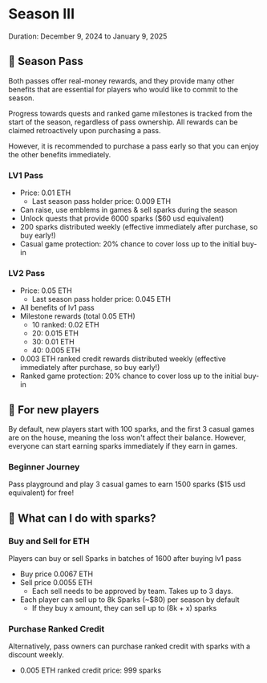 # Season III
Duration: December 9, 2024 to January 9, 2025

## 🎫 Season Pass

Both passes offer real-money rewards, and they provide many other benefits that are essential for players who would like to commit to the season.

Progress towards quests and ranked game milestones is tracked from the start of the season, regardless of pass ownership. All rewards can be claimed retroactively upon purchasing a pass.

However, it is recommended to purchase a pass early so that you can enjoy the other benefits immediately.

### LV1 Pass

- Price: 0.01 ETH
  - Last season pass holder price: 0.009 ETH
- Can raise, use emblems in games & sell sparks during the season
- Unlock quests that provide 6000 sparks ($60 usd equivalent)
- 200 sparks distributed weekly (effective immediately after purchase, so buy early!)
- Casual game protection: 20% chance to cover loss up to the initial buy-in

### LV2 Pass

- Price: 0.05 ETH
  - Last season pass holder price: 0.045 ETH
- All benefits of lv1 pass
- Milestone rewards (total 0.05 ETH)
  - 10 ranked: 0.02 ETH
  - 20: 0.015 ETH
  - 30: 0.01 ETH
  - 40: 0.005 ETH
- 0.003 ETH ranked credit rewards distributed weekly (effective immediately after purchase, so buy early!)
- Ranked game protection: 20% chance to cover loss up to the initial buy-in

## 🗿 For new players

By default, new players start with 100 sparks, and the first 3 casual games are on the house, meaning the loss won't affect their balance.
However, everyone can start earning sparks immediately if they earn in games. 

### Beginner Journey

Pass playground and play 3 casual games to earn 1500 sparks ($15 usd equivalent) for free!

## 🧠 What can I do with sparks?

### Buy and Sell for ETH

Players can buy or sell Sparks in batches of 1600 after buying lv1 pass

- Buy price 0.0067 ETH
- Sell price 0.0055 ETH
    - Each sell needs to be approved by team. Takes up to 3 days.
- Each player can sell up to 8k Sparks (\~$80) per season by default
    - If they buy x amount, they can sell up to (8k + x) sparks

### Purchase Ranked Credit

Alternatively, pass owners can purchase ranked credit with sparks with a discount weekly.

- 0.005 ETH ranked credit price: 999 sparks
